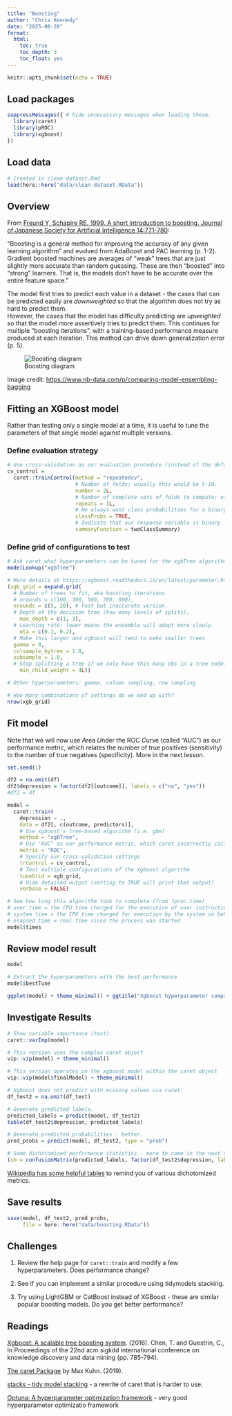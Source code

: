 ```yaml
---
title: "Boosting"
author: "Chris Kennedy"
date: "2025-08-28"
format:
  html:
    toc: true
    toc_depth: 3
    toc_float: yes
---
```


```r
knitr::opts_chunk$set(echo = TRUE)
```

## Load packages

```r
suppressMessages({ # hide unnecessary messages when loading these.
  library(caret)
  library(pROC)
  library(xgboost)
})
```

## Load data

```r
# Created in clean-dataset.Rmd
load(here::here("data/clean-dataset.RData"))
```

## Overview

From [Freund Y, Schapire RE. 1999. A short introduction to boosting. Journal of Japanese Society for Artificial Intelligence 14:771-780](https://cseweb.ucsd.edu/~yfreund/papers/IntroToBoosting.pdf):

"Boosting is a general method for improving the accuracy of any given learning algorithm" and evolved from AdaBoost and PAC learning (p. 1-2). Gradient boosted machines are averages of "weak" trees that are just slightly more accurate than random guessing. These are then "boosted" into "strong" learners. That is, the models don't have to be accurate over the entire feature space."

The model first tries to predict each value in a dataset - the cases that can be predicted easily are *downweighted* so that the algorithm does not try as hard to predict them.\
However, the cases that the model has difficulty predicting are *upweighted* so that the model more assertively tries to predict them. This continues for multiple "boosting iterations", with a training-based performance measure produced at each iteration. This method can drive down generalization error (p. 5).

![Boosting diagram](../images/boosting-diagram.png)

Image credit: <https://www.nb-data.com/p/comparing-model-ensembling-bagging>

## Fitting an XGBoost model

Rather than testing only a single model at a time, it is useful to tune the parameters of that single model against multiple versions.

### Define evaluation strategy

```r
# Use cross-validation as our evaluation procedure (instead of the default "bootstrap")
cv_control =
  caret::trainControl(method = "repeatedcv",
                      # Number of folds; usually this would be 5-10.
                      number = 2L,
                      # Number of complete sets of folds to compute; often 2-5
                      repeats = 1L,
                      # We always want class probabilities for a binary outcome
                      classProbs = TRUE,
                      # Indicate that our response variable is binary
                      summaryFunction = twoClassSummary) 
```

### Define grid of configurations to test

```r
# Ask caret what hyperparameters can be tuned for the xgbTree algorithm.
modelLookup("xgbTree")

# More details at https://xgboost.readthedocs.io/en/latest/parameter.html
(xgb_grid = expand.grid(
  # Number of trees to fit, aka boosting iterations
  # nrounds = c(100, 300, 500, 700, 900),
  nrounds = c(5, 20), # Fast but inaccurate version.
  # Depth of the decision tree (how many levels of splits).
	max_depth = c(1, 3), 
  # Learning rate: lower means the ensemble will adapt more slowly.
	eta = c(0.1, 0.2),
  # Make this larger and xgboost will tend to make smaller trees
  gamma = 0,
  colsample_bytree = 1.0,
  subsample = 1.0,
  # Stop splitting a tree if we only have this many obs in a tree node.
	min_child_weight = 4L))

# Other hyperparameters: gamma, column sampling, row sampling

# How many combinations of settings do we end up with?
nrow(xgb_grid)
```

## Fit model

Note that we will now use *A*rea *U*nder the ROC *C*urve (called "AUC") as our performance metric, which relates the number of true positives (sensitivity) to the number of true negatives (specificity). More in the next lesson.

```r
set.seed(1)

df2 = na.omit(df)
df2$depression = factor(df2[[outcome]], labels = c("no", "yes"))
#df2 = df

model =
  caret::train(
    depression ~ .,
    data = df2[, c(outcome, predictors)],
    # Use xgboost's tree-based algorithm (i.e. gbm)
    method = "xgbTree",
    # Use "AUC" as our performance metric, which caret incorrectly calls "ROC"
    metric = "ROC",
    # Specify our cross-validation settings
    trControl = cv_control,
    # Test multiple configurations of the xgboost algorithm
    tuneGrid = xgb_grid,
    # Hide detailed output (setting to TRUE will print that output)
    verbose = FALSE)

# See how long this algorithm took to complete (from ?proc.time)
# user time = the CPU time charged for the execution of user instructions of the calling process
# system time = the CPU time charged for execution by the system on behalf of the calling  process
# elapsed time = real time since the process was started
model$times 
```

## Review model result

```r
model

# Extract the hyperparameters with the best performance
model$bestTune

ggplot(model) + theme_minimal() + ggtitle("Xgboost hyperparameter comparison") 
```

## Investigate Results

```r
# Show variable importance (text).
caret::varImp(model)

# This version uses the complex caret object
vip::vip(model) + theme_minimal()

# This version operates on the xgboost model within the caret object
vip::vip(model$finalModel) + theme_minimal()

# Xgboost does not predict with missing values via caret.
df_test2 = na.omit(df_test)

# Generate predicted labels.
predicted_labels = predict(model, df_test2)
table(df_test2$depression, predicted_labels)

# Generate predicted probabilities - better.
pred_probs = predict(model, df_test2, type = "prob")

# Some dichotomized performance statistics - more to come in the next section.
(cm = confusionMatrix(predicted_labels, factor(df_test2$depression, labels = c("no", "yes"))))

```

[Wikipedia has some helpful tables](https://en.wikipedia.org/wiki/Confusion_matrix#Table_of_confusion) to remind you of various dichotomized metrics.

## Save results

```r
save(model, df_test2, pred_probs,
     file = here::here("data/boosting.RData"))
```

## Challenges

1. Review the help page for `caret::train` and modify a few hyperparameters. Does performance change?

2. See if you can implement a similar procedure using tidymodels stacking.

3. Try using LightGBM or CatBoost instead of XGBoost - these are similar popular boosting models. Do you get better performance?

## Readings

[Xgboost: A scalable tree boosting system](https://dl.acm.org/doi/abs/10.1145/2939672.2939785). (2016). Chen, T. and Guestrin, C., In Proceedings of the 22nd acm sigkdd international conference on knowledge discovery and data mining (pp. 785-794).

[The caret Package](https://topepo.github.io/caret/) by Max Kuhn. (2019).

[stacks - tidy model stacking](https://stacks.tidymodels.org/articles/basics.html) - a rewrite of caret that is harder to use.

[Optuna: A hyperparameter optimization framework](https://optuna.readthedocs.io/en/stable/index.html) - very good hyperparameter optimizatio framework